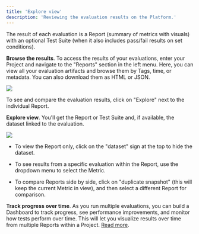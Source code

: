 ```yaml
---
title: 'Explore view'
description: 'Reviewing the evaluation results on the Platform.'
---
```


The result of each evaluation is a Report (summary of metrics with visuals) with an optional Test Suite (when it also includes pass/fail results on set conditions).

**Browse the results**. To access the results of your evaluations, enter your Project and navigate to the "Reports" section in the left menu. Here, you can view all your evaluation artifacts and browse them by Tags, time, or metadata. You can also download them as HTML or JSON.

![](/images/evals_browse_reports-min.png)

To see and compare the evaluation results, click on "Explore" next to the individual Report.

**Explore view**. You'll get the Report or Test Suite and, if available, the dataset linked to the evaluation.

![](/images/evals_explore_view-min.png)

* To view the Report only, click on the "dataset" sign at the top to hide the dataset.

* To see results from a specific evaluation within the Report, use the dropdown menu to select the Metric.

* To compare Reports side by side, click on "duplicate snapshot" (this will keep the current Metric in view), and then select a different Report for comparison.

**Track progress over time**. As you run multiple evaluations, you can build a Dashboard to track progress, see performance improvements, and monitor how tests perform over time. This will let you visualize results over time from multiple Reports within a Project. [Read more](/docs/platform/dashboard_overview).